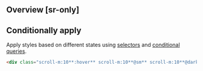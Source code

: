 ## Overview [sr-only]
<Overview/>

## Conditionally apply
Apply styles based on different states using [selectors](/docs/state-selectors) and [conditional queries](/docs/conditional-queries).
```html
<div class="scroll-m:10**:hover** scroll-m:10**@sm** scroll-m:10**@dark** scroll-m:10**@print**">…</div>
```

